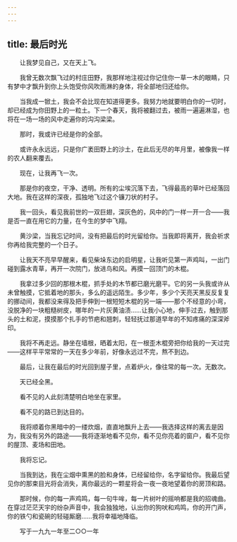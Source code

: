 ```yaml
---
---
---
```

title: 最后时光
---




　　让我梦见自己，又在天上飞。

　　我曾无数次飘飞过的村庄田野，我那样地注视过你记住你一草一木的眼睛，只有梦中才飘升到你上头饱受你风吹雨淋的身体，将全部地归还给你。

　　当我成一锨土，我会不会比现在知道得更多。我努力地就要明白你的一切时，却已经成为你田野上的一粒土。下一个春天，我将被翻过去，被雨一遍遍淋湿，也将在一场一场的风中走遍你的沟沟梁梁。

　　那时，我或许已经是你的全部。

　　或许永永远远，只是你广袤田野上的沙土，在此后无尽的年月里，被像我一样的农人翻来覆去。

　　现在，让我再飞一次。

　　那是你的夜空，干净、透明。所有的尘埃沉落下去，飞得最高的草叶已经落回大地。我在这样的深夜，孤独地飞过这个镰刀状的村子。

　　我一回头，看见我前世的一双巨翅，深灰色的，风中的门一样一开一合——我是否一直在用它的力量，在今生的梦中飞翔。

　　黄沙梁，当我忘记时间，没有把最后的时光留给你。当我即将离开，我会祈求你再给我完整的一个日子。

　　让我天不亮早早醒来，看见柴垛东边的启明星，让我听见第一声鸡叫，一出门碰到露水青草，再开一次院门，放进鸟和风。再摸一回顶门的木棍。

　　我拿过多少回的那根木棍，抓手处的木节都已磨光磨平。它的另一头我或许从未曾触摸，它抵着地的那头，多么的遥远陌生。多少年，多少个天亮天黑反反复复的挪动间，我都没来得及把手伸到一根短短木棍的另一端——那个不经意的小弯，没脱净的一块粗糙树皮，哪年的一片灰黄油渍……让我小心地，伸手过去，触到那头的土和泥，摸摸那个扎手的节疤和翘刺，轻轻抚过那道早年的不知疼痛的深深斧印。

　　我将不再走远。静坐在墙根，晒着太阳，在一根歪木棍旁把你给我的一天过完——这样平平常常的一天在多少年前，好像永远过不完，熬不到边。

　　最后，让我在最后的时光回到屋子里，点着炉火，像往常的每一次。无数次。

　　天已经全黑。

　　看不见的人此刻清楚明白地坐在家里。

　　看不见的路已到达目的。

　　我将顺着你黑暗中的一缕炊烟，直直地飘升上去——我选择这样的离去是因为，我没有另外的路途——我将逐渐地看不见你，看不见你亮着的窗户，看不见你的屋顶、麦场和田地。

　　我将忘记。

　　当我到达，我在尘烟中熏黑的脸和身体，已经留给你，名字留给你。我最后望见你的那束目光将会消失，离你最远的一颗星将会一夜一夜地望着你的房顶和路。

　　那时候，你的每一声鸡鸣，每一句牛哞，每一片树叶的摇响都是我的招魂曲。在穿过茫茫天宇的纷杂声音中，我会独独地，认出你的狗吠和鸡鸣，你的开门声，你的铁勺和瓷碗的轻碰厮磨……我将幸福地降临。

　　写于一九九一年至二○○一年